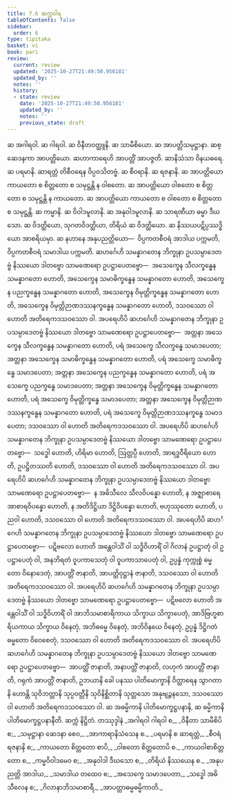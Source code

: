 ```yaml
---
title: 7.6 ဆက္ကဝါရ
tableOfContents: false
sidebar:
  order: 6
type: tipitaka
basket: vi
book: pari
review:
  current: review
  updated: '2025-10-27T21:49:50.956181'
  updated_by: ''
  notes: ''
  history:
  - state: review
    date: '2025-10-27T21:49:50.956181'
    updated_by: ''
    notes: ''
    previous_state: draft
---
```



<ReviewStatus review={frontmatter.review} showDetails={true} />

<HypothesisAnnotation frontmatter={frontmatter} />

<DynamicBreadcrumb />

<Division number="326" book="pari" e="ch" v="5" p="237">

<Paragraph number="1520" book="pari">
ဆ အဂါရဝါ. ဆ ဂါရဝါ. ဆ ဝိနီတဝတ္ထူနိ. ဆ သာမီစိယော. ဆ အာပတ္တိသမုဋ္ဌာနာ. ဆစ္ဆေဒနကာ အာပတ္တိယော. ဆဟာကာရေဟိ အာပတ္တိံ အာပဇ္ဇတိ. ဆာနိသံသာ ဝိနယဓရေ. ဆ ပရမာနိ. ဆာရတ္တံ တိစီဝရေန ဝိပ္ပဝသိတဗ္ဗံ. ဆ စီဝရာနိ. ဆ ရဇနာနိ. ဆ အာပတ္တိယော ကာယတော စ စိတ္တတော စ သမုဋ္ဌန္တိ န ဝါစတော. ဆ အာပတ္တိယော ဝါစတော စ စိတ္တတော စ သမုဋ္ဌန္တိ န ကာယတော. ဆ အာပတ္တိယော ကာယတော စ ဝါစတော စ စိတ္တတော စ သမုဋ္ဌန္တိ. ဆ ကမ္မာနိ. ဆ ဝိဝါဒမူလာနိ. ဆ အနုဝါဒမူလာနိ. ဆ သာရဏီယာ ဓမ္မာ ဒီဃသော. ဆ ဝိဒတ္ထိယော, သုဂတဝိဒတ္ထိယာ, တိရိယံ ဆ ဝိဒတ္ထိယော. ဆ နိဿယပဋိပ္ပဿဒ္ဓိယော အာစရိယမှာ. ဆ နဟာနေ အနုပညတ္တိယော—  ဝိပ္ပကတစီဝရံ အာဒါယ ပက္ကမတိ, ဝိပ္ပကတစီဝရံ သမာဒါယ ပက္ကမတိ.
</Paragraph>

<Paragraph number="1521" book="pari">
ဆဟင်္ဂေဟိ သမန္နာဂတေန ဘိက္ခုနာ ဥပသမ္ပာဒေတဗ္ဗံ နိဿယော ဒါတဗ္ဗော သာမဏေရော ဥပဋ္ဌာပေတဗ္ဗော—  အသေက္ခေန သီလက္ခန္ဓေန သမန္နာဂတော ဟောတိ, အသေက္ခေန သမာဓိက္ခန္ဓေန သမန္နာဂတော ဟောတိ, အသေက္ခေန ပညက္ခန္ဓေန သမန္နာဂတော ဟောတိ, အသေက္ခေန ဝိမုတ္တိက္ခန္ဓေန သမန္နာဂတော ဟောတိ, အသေက္ခေန ဝိမုတ္တိဉာဏဒဿနက္ခန္ဓေန သမန္နာဂတော ဟောတိ, ဒသဝဿော ဝါ ဟောတိ အတိရေကဒသဝဿော ဝါ.
</Paragraph>

<Paragraph number="1522" book="pari">
အပရေဟိပိ ဆဟင်္ဂေဟိ သမန္နာဂတေန ဘိက္ခုနာ ဥပသမ္ပာဒေတဗ္ဗံ နိဿယော ဒါတဗ္ဗော သာမဏေရော ဥပဋ္ဌာပေတဗ္ဗော—  အတ္တနာ အသေက္ခေန သီလက္ခန္ဓေန သမန္နာဂတော ဟောတိ, ပရံ အသေက္ခေ သီလက္ခန္ဓေ သမာဒပေတာ; အတ္တနာ အသေက္ခေန သမာဓိက္ခန္ဓေန သမန္နာဂတော ဟောတိ, ပရံ အသေက္ခေ သမာဓိက္ခန္ဓေ သမာဒပေတာ; အတ္တနာ အသေက္ခေန ပညက္ခန္ဓေန သမန္နာဂတော ဟောတိ, ပရံ အသေက္ခေ ပညက္ခန္ဓေ သမာဒပေတာ; အတ္တနာ အသေက္ခေန ဝိမုတ္တိက္ခန္ဓေန သမန္နာဂတော ဟောတိ, ပရံ အသေက္ခေ ဝိမုတ္တိက္ခန္ဓေ သမာဒပေတာ; အတ္တနာ အသေက္ခေန ဝိမုတ္တိဉာဏဒဿနက္ခန္ဓေန သမန္နာဂတော ဟောတိ, ပရံ အသေက္ခေ ဝိမုတ္တိဉာဏဒဿနက္ခန္ဓေ သမာဒပေတာ; ဒသဝဿော ဝါ ဟောတိ အတိရေကဒသဝဿော ဝါ.
</Paragraph>

<Paragraph number="1523" book="pari">
အပရေဟိပိ ဆဟင်္ဂေဟိ သမန္နာဂတေန ဘိက္ခုနာ ဥပသမ္ပာဒေတဗ္ဗံ နိဿယော ဒါတဗ္ဗော သာမဏေရော ဥပဋ္ဌာပေတဗ္ဗော—  သဒ္ဓေါ ဟောတိ, ဟိရိမာ ဟောတိ, ဩတ္တပ္ပီ ဟောတိ, အာရဒ္ဓဝီရိယော ဟောတိ, ဥပဋ္ဌိတဿတိ ဟောတိ, ဒသဝဿော ဝါ ဟောတိ အတိရေကဒသဝဿော ဝါ.
</Paragraph>

<Paragraph number="1524" book="pari">
အပရေဟိပိ ဆဟင်္ဂေဟိ သမန္နာဂတေန ဘိက္ခုနာ ဥပသမ္ပာဒေတဗ္ဗံ နိဿယော ဒါတဗ္ဗော သာမဏေရော ဥပဋ္ဌာပေတဗ္ဗော—  န အဓိသီလေ သီလဝိပန္နော ဟောတိ, န အဇ္ဈာစာရေ အာစာရဝိပန္နော ဟောတိ, န အတိဒိဋ္ဌိယာ ဒိဋ္ဌိဝိပန္နော ဟောတိ, ဗဟုဿုတော ဟောတိ, ပညဝါ ဟောတိ, ဒသဝဿော ဝါ ဟောတိ အတိရေကဒသဝဿော ဝါ.
</Paragraph>

<Paragraph number="1525" book="pari">
အပရေဟိပိ ဆဟင်္ဂေဟိ သမန္နာဂတေန ဘိက္ခုနာ ဥပသမ္ပာဒေတဗ္ဗံ နိဿယော ဒါတဗ္ဗော သာမဏေရော ဥပဋ္ဌာပေတဗ္ဗော—  ပဋိဗလော ဟောတိ အန္တေဝါသိံ ဝါ သဒ္ဓိဝိဟာရိံ ဝါ ဂိလာနံ ဥပဋ္ဌာတုံ ဝါ ဥပဋ္ဌာပေတုံ ဝါ, အနဘိရတံ ဝူပကာသေတုံ ဝါ ဝူပကာသာပေတုံ ဝါ, ဥပ္ပန္နံ ကုက္ကုစ္စံ ဓမ္မတော ဝိနောဒေတုံ, အာပတ္တိံ ဇာနာတိ, အာပတ္တိဝုဋ္ဌာနံ ဇာနာတိ, ဒသဝဿော ဝါ ဟောတိ အတိရေကဒသဝဿော ဝါ.
</Paragraph>

<Paragraph number="1526" book="pari">
အပရေဟိပိ ဆဟင်္ဂေဟိ သမန္နာဂတေန ဘိက္ခုနာ ဥပသမ္ပာဒေတဗ္ဗံ နိဿယော ဒါတဗ္ဗော သာမဏေရော ဥပဋ္ဌာပေတဗ္ဗော—  ပဋိဗလော ဟောတိ အန္တေဝါသိံ ဝါ သဒ္ဓိဝိဟာရိံ ဝါ အာဘိသမာစာရိကာယ သိက္ခာယ သိက္ခာပေတုံ, အာဒိဗြဟ္မစာရိယကာယ သိက္ခာယ ဝိနေတုံ, အဘိဓမ္မေ ဝိနေတုံ, အဘိဝိနယေ ဝိနေတုံ, ဥပ္ပန္နံ ဒိဋ္ဌိဂတံ ဓမ္မတော ဝိဝေစေတုံ, ဒသဝဿော ဝါ ဟောတိ အတိရေကဒသဝဿော ဝါ.
</Paragraph>

<Paragraph number="1527" book="pari">
အပရေဟိပိ ဆဟင်္ဂေဟိ သမန္နာဂတေန ဘိက္ခုနာ ဥပသမ္ပာဒေတဗ္ဗံ နိဿယော ဒါတဗ္ဗော သာမဏေရော ဥပဋ္ဌာပေတဗ္ဗော—  အာပတ္တိံ ဇာနာတိ, အနာပတ္တိံ ဇာနာတိ, လဟုကံ အာပတ္တိံ ဇာနာတိ, ဂရုကံ အာပတ္တိံ ဇာနာတိ, ဥဘယာနိ ခေါ ပနဿ ပါတိမောက္ခာနိ ဝိတ္ထာရေန သွာဂတာနိ ဟောန္တိ သုဝိဘတ္တာနိ သုပ္ပဝတ္တီနိ သုဝိနိစ္ဆိတာနိ သုတ္တသော အနုဗျဉ္ဇနသော, ဒသဝဿော ဝါ ဟောတိ အတိရေကဒသဝဿော ဝါ.
</Paragraph>

<Paragraph number="1528" book="pari">
ဆ အဓမ္မိကာနိ ပါတိမောက္ခဋ္ဌပနာနိ, ဆ ဓမ္မိကာနိ ပါတိမောက္ခဋ္ဌပနာနီတိ.

</Paragraph>
</Division>

<Paragraph number="1529" type="center" book="pari">
ဆက္ကံ နိဋ္ဌိတံ.



</Paragraph>

<Paragraph number="1530" type="center" book="pari">
တဿုဒ္ဒါနံ


</Paragraph>

<Paragraph number="1531" type="verses" book="pari">
_အဂါရဝါ ဂါရဝါ စ,_  
_ဝိနီတာ သာမီစိပိ စ;_  
_သမုဋ္ဌာနာ ဆေဒနာ စေဝ,_  
_အာကာရာနိသံသေန စ._  

</Paragraph>

<Paragraph number="1532" type="verses" book="pari">
_ပရမာနိ စ ဆာရတ္တံ,_  
_စီဝရံ ရဇနာနိ စ;_  
_ကာယတော စိတ္တတော စာပိ,_  
_ဝါစတော စိတ္တတောပိ စ._  

</Paragraph>

<Paragraph number="1533" type="verses" book="pari">
_ကာယဝါစာစိတ္တတော စ,_  
_ကမ္မဝိဝါဒမေဝ စ;_  
_အနုဝါဒါ ဒီဃသော စ,_  
_တိရိယံ နိဿယေန စ._  

</Paragraph>

<Paragraph number="1534" type="verses" book="pari">
_အနုပညတ္တိ အာဒါယ,_  
_သမာဒါယ တထေဝ စ;_  
_အသေက္ခေ သမာဒပေတာ,_  
_သဒ္ဓေါ အဓိသီလေန စ;_  
_ဂိလာနာဘိသမာစာရီ,_  
_အာပတ္တာဓမ္မဓမ္မိကာတိ._
</Paragraph>